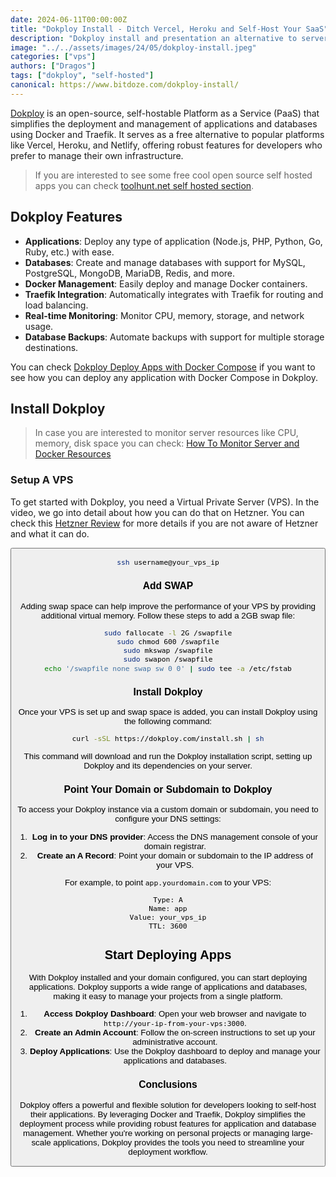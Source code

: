 ```yaml
---
date: 2024-06-11T00:00:00Z
title: "Dokploy Install - Ditch Vercel, Heroku and Self-Host Your SaaS"
description: "Dokploy install and presentation an alternative to serverless like Vercel, Heroku, etc"
image: "../../assets/images/24/05/dokploy-install.jpeg"
categories: ["vps"]
authors: ["Dragos"]
tags: ["dokploy", "self-hosted"]
canonical: https://www.bitdoze.com/dokploy-install/
---
```



[Dokploy](https://dokploy.com/) is an open-source, self-hostable Platform as a Service (PaaS) that simplifies the deployment and management of applications and databases using Docker and Traefik. It serves as a free alternative to popular platforms like Vercel, Heroku, and Netlify, offering robust features for developers who prefer to manage their own infrastructure.


> If you are interested to see some free cool open source self hosted apps you can check [toolhunt.net self hosted section](https://toolhunt.net/sh/).

## Dokploy Features

- **Applications**: Deploy any type of application (Node.js, PHP, Python, Go, Ruby, etc.) with ease.
- **Databases**: Create and manage databases with support for MySQL, PostgreSQL, MongoDB, MariaDB, Redis, and more.
- **Docker Management**: Easily deploy and manage Docker containers.
- **Traefik Integration**: Automatically integrates with Traefik for routing and load balancing.
- **Real-time Monitoring**: Monitor CPU, memory, storage, and network usage.
- **Database Backups**: Automate backups with support for multiple storage destinations.

You can check [Dokploy Deploy Apps with Docker Compose](https://www.bitdoze.com/dokploy-docker-compose-app/) if you want to see how you can deploy any application with Docker Compose in Dokploy.

## Install Dokploy

<YouTubeEmbed
  url="https://www.youtube.com/embed/XohTt3lh9qg"
  label="Dokploy Installation"
/>


> In case you are interested to monitor server resources like CPU, memory, disk space you can check: [How To Monitor Server and Docker Resources](https://www.bitdoze.com/sever-monitoring/)

### Setup A VPS

To get started with Dokploy, you need a Virtual Private Server (VPS).
In the video, we go into detail about how you can do that on Hetzner. You can check this [Hetzner Review](https://www.wpdoze.com/hetzner-cloud-review/) for more details if you are not aware of Hetzner and what it can do.

<Button link="https://go.bitdoze.com/hetzner" text="Hetzner €⁠20 Free" />

```sh
ssh username@your_vps_ip
```

### Add SWAP

Adding swap space can help improve the performance of your VPS by providing additional virtual memory. Follow these steps to add a 2GB swap file:

```sh
sudo fallocate -l 2G /swapfile
sudo chmod 600 /swapfile
sudo mkswap /swapfile
sudo swapon /swapfile
echo '/swapfile none swap sw 0 0' | sudo tee -a /etc/fstab
```

### Install Dokploy

Once your VPS is set up and swap space is added, you can install Dokploy using the following command:

```sh
curl -sSL https://dokploy.com/install.sh | sh
```

This command will download and run the Dokploy installation script, setting up Dokploy and its dependencies on your server.

### Point Your Domain or Subdomain to Dokploy

To access your Dokploy instance via a custom domain or subdomain, you need to configure your DNS settings:

1. **Log in to your DNS provider**: Access the DNS management console of your domain registrar.
2. **Create an A Record**: Point your domain or subdomain to the IP address of your VPS.

For example, to point `app.yourdomain.com` to your VPS:

```
Type: A
Name: app
Value: your_vps_ip
TTL: 3600
```

## Start Deploying Apps

<Picture src={img1} alt="Dokploy App" />

With Dokploy installed and your domain configured, you can start deploying applications. Dokploy supports a wide range of applications and databases, making it easy to manage your projects from a single platform.

1. **Access Dokploy Dashboard**: Open your web browser and navigate to `http://your-ip-from-your-vps:3000`.
2. **Create an Admin Account**: Follow the on-screen instructions to set up your administrative account.
3. **Deploy Applications**: Use the Dokploy dashboard to deploy and manage your applications and databases.

### Conclusions

Dokploy offers a powerful and flexible solution for developers looking to self-host their applications. By leveraging Docker and Traefik, Dokploy simplifies the deployment process while providing robust features for application and database management. Whether you're working on personal projects or managing large-scale applications, Dokploy provides the tools you need to streamline your deployment workflow.
